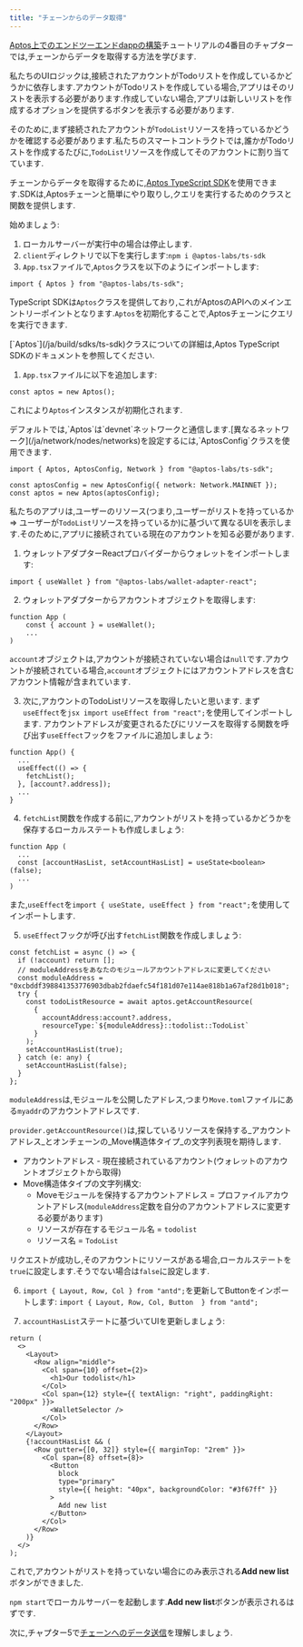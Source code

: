 ```yaml
---
title: "チェーンからのデータ取得"
---
```









[Aptos上でのエンドツーエンドdappの構築](/ja/build/guides/build-e2e-dapp)チュートリアルの4番目のチャプターでは,チェーンからデータを取得する方法を学びます.

私たちのUIロジックは,接続されたアカウントがTodoリストを作成しているかどうかに依存します.アカウントがTodoリストを作成している場合,アプリはそのリストを表示する必要があります.作成していない場合,アプリは新しいリストを作成するオプションを提供するボタンを表示する必要があります.

そのために,まず接続されたアカウントが`TodoList`リソースを持っているかどうかを確認する必要があります.私たちのスマートコントラクトでは,誰かがTodoリストを作成するたびに,`TodoList`リソースを作成してそのアカウントに割り当てています.

チェーンからデータを取得するために,[Aptos TypeScript SDK](/ja/build/sdks/ts-sdk)を使用できます.SDKは,Aptosチェーンと簡単にやり取りし,クエリを実行するためのクラスと関数を提供します.

始めましょう:

1. ローカルサーバーが実行中の場合は停止します.
2. `client`ディレクトリで以下を実行します:`npm i @aptos-labs/ts-sdk`
3. `App.tsx`ファイルで,`Aptos`クラスを以下のようにインポートします:

```tsx filename="App.tsx"
import { Aptos } from "@aptos-labs/ts-sdk";
```

TypeScript SDKは`Aptos`クラスを提供しており,これがAptosのAPIへのメインエントリーポイントとなります.`Aptos`を初期化することで,Aptosチェーンにクエリを実行できます.

<Aside type="note">
  [`Aptos`](/ja/build/sdks/ts-sdk)クラスについての詳細は,Aptos TypeScript SDKのドキュメントを参照してください.
</Aside>

1. `App.tsx`ファイルに以下を追加します:

```tsx filename="App.tsx"
const aptos = new Aptos();
```

これにより`Aptos`インスタンスが初期化されます.

<Aside type="note">
  デフォルトでは,`Aptos`は`devnet`ネットワークと通信します.[異なるネットワーク](/ja/network/nodes/networks)を設定するには,`AptosConfig`クラスを使用できます.

  ```tsx filename="App.tsx"
  import { Aptos, AptosConfig, Network } from "@aptos-labs/ts-sdk";

  const aptosConfig = new AptosConfig({ network: Network.MAINNET });
  const aptos = new Aptos(aptosConfig);
  ```
</Aside>

私たちのアプリは,ユーザーのリソース(つまり,ユーザーがリストを持っているか ⇒ ユーザーが`TodoList`リソースを持っているか)に基づいて異なるUIを表示します.そのために,アプリに接続されている現在のアカウントを知る必要があります.

1. ウォレットアダプターReactプロバイダーからウォレットをインポートします:

```tsx filename="App.tsx"
import { useWallet } from "@aptos-labs/wallet-adapter-react";
```

2. ウォレットアダプターからアカウントオブジェクトを取得します:

```tsx filename="App.tsx"
function App (
	const { account } = useWallet();
	...
)
```

`account`オブジェクトは,アカウントが接続されていない場合は`null`です.アカウントが接続されている場合,`account`オブジェクトにはアカウントアドレスを含むアカウント情報が含まれています.

3. 次に,アカウントのTodoListリソースを取得したいと思います.
   まず`useEffect`を`jsx import useEffect from "react";`を使用してインポートします.
   アカウントアドレスが変更されるたびにリソースを取得する関数を呼び出す`useEffect`フックをファイルに追加しましょう:

```tsx filename="App.tsx"
function App() {
  ...
  useEffect(() => {
    fetchList();
  }, [account?.address]);
  ...
}
```

4. `fetchList`関数を作成する前に,アカウントがリストを持っているかどうかを保存するローカルステートも作成しましょう:

```tsx filename="App.tsx"
function App (
  ...
  const [accountHasList, setAccountHasList] = useState<boolean>(false);
  ...
)
```

また,`useEffect`を`import { useState, useEffect } from "react";`を使用してインポートします.

5. `useEffect`フックが呼び出す`fetchList`関数を作成しましょう:

```tsx filename="App.tsx"
const fetchList = async () => {
  if (!account) return [];
  // moduleAddressをあなたのモジュールアカウントアドレスに変更してください
  const moduleAddress = "0xcbddf398841353776903dbab2fdaefc54f181d07e114ae818b1a67af28d1b018";
  try {
    const todoListResource = await aptos.getAccountResource(
      {
        accountAddress:account?.address,
        resourceType:`${moduleAddress}::todolist::TodoList`
      }
    );
    setAccountHasList(true);
  } catch (e: any) {
    setAccountHasList(false);
  }
};
```

`moduleAddress`は,モジュールを公開したアドレス,つまり`Move.toml`ファイルにある`myaddr`のアカウントアドレスです.

`provider.getAccountResource()`は,探しているリソースを保持する_アカウントアドレス_とオンチェーンの_Move構造体タイプ_の文字列表現を期待します.

- アカウントアドレス - 現在接続されているアカウント(ウォレットのアカウントオブジェクトから取得)
- Move構造体タイプの文字列構文:
  - Moveモジュールを保持するアカウントアドレス = プロファイルアカウントアドレス(`moduleAddress`定数を自分のアカウントアドレスに変更する必要があります)
  - リソースが存在するモジュール名 = `todolist`
  - リソース名 = `TodoList`

リクエストが成功し,そのアカウントにリソースがある場合,ローカルステートを`true`に設定します.そうでない場合は`false`に設定します.

6. `import { Layout, Row, Col } from "antd";`を更新してButtonをインポートします:
   `import { Layout, Row, Col, Button  } from "antd";`

7. `accountHasList`ステートに基づいてUIを更新しましょう:

```tsx filename="App.tsx"
return (
  <>
    <Layout>
      <Row align="middle">
        <Col span={10} offset={2}>
          <h1>Our todolist</h1>
        </Col>
        <Col span={12} style={{ textAlign: "right", paddingRight: "200px" }}>
          <WalletSelector />
        </Col>
      </Row>
    </Layout>
    {!accountHasList && (
      <Row gutter={[0, 32]} style={{ marginTop: "2rem" }}>
        <Col span={8} offset={8}>
          <Button
            block
            type="primary"
            style={{ height: "40px", backgroundColor: "#3f67ff" }}
          >
            Add new list
          </Button>
        </Col>
      </Row>
    )}
  </>
);
```

これで,アカウントがリストを持っていない場合にのみ表示される**Add new list**ボタンができました.

`npm start`でローカルサーバーを起動します.**Add new list**ボタンが表示されるはずです.

次に,チャプター5で[チェーンへのデータ送信](/ja/build/guides/build-e2e-dapp/5-submit-data-to-chain)を理解しましょう.
